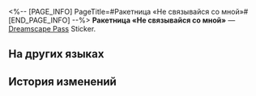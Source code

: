 <%-- [PAGE_INFO]
PageTitle=#Ракетница «Не связывайся со мной»#
[END_PAGE_INFO] --%>
{{Предмет Инфобокс
|id          = 223257
|Изображение = Dreamscape Pass Sticker Ракетница «Не связывайся со мной».png
|Тип         = Dreamscape Pass Sticker
|Инвентарь   = 
|Редкость    = 4
|Эффект      = 
|Описание    = Пронумерованные наклейки, используемые для украшения дневника сновидений. Бывают самыми разными.
}}
{{Описание|..., ...! ..., ..., ...? ...!!}}
'''Ракетница «Не связывайся со мной»''' — [[Dreamscape Pass]] Sticker.

==На других языках==
{{На других языках
|en   = "Don't Mess With Me" Rocket Propeller
|zhs  = 「别惹我」火箭筒
|zht  = 「別惹我」火箭筒
|ja   = 「邪魔しないで」ロケラン
|ko   = 「날 건드리지 마」 로켓 발사기
|es   = Lanzacohetes "No te metas conmigo"
|fr   = Moteur-fusée «&nbsp;Ne viens pas me chauffer&nbsp;»
|ru   = Ракетница «Не связывайся со мной»
|th   = ปืนบาซูก้า "อย่ามาซ่ากับฉัน"
|vi   = Ống Phóng Hỏa Tiễn "Đừng Chọc Tôi"
|de   = Raketenwerfer „Leg dich nicht mit mir an.“
|id   = Bazoka "Jangan Macam-Macam Denganku"
|pt   = Propulsor à Jato "Não Mexe Comigo"
}}

==История изменений==
{{История изменений|3.5}}